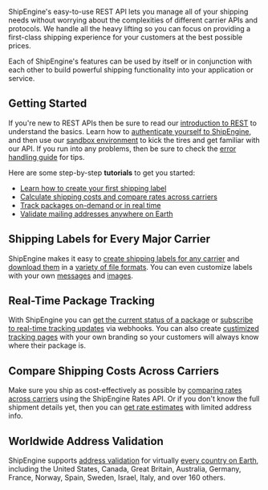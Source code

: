 ShipEngine's easy-to-use REST API lets you manage all of your shipping needs without worrying about the complexities of different carrier APIs and protocols. We handle all the heavy lifting so you can focus on providing a first-class shipping experience for your customers at the best possible prices.

Each of ShipEngine's features can be used by itself or in conjunction with each other to build powerful shipping functionality into your application or service.

## Getting Started
If you're new to REST APIs then be sure to read our [introduction to REST](https://www.shipengine.com/docs/rest/) to understand the basics.  Learn how to [authenticate yourself to ShipEngine](https://www.shipengine.com/docs/auth/), and then use our [sandbox environment](https://www.shipengine.com/docs/sandbox/) to kick the tires and get familiar with our API. If you run into any problems, then be sure to check the [error handling guide](https://www.shipengine.com/docs/errors/) for tips.

Here are some step-by-step **tutorials** to get you started:

  - [Learn how to create your first shipping label](https://www.shipengine.com/docs/labels/create-a-label/)
  - [Calculate shipping costs and compare rates across carriers](https://www.shipengine.com/docs/rates/)
  - [Track packages on-demand or in real time](https://www.shipengine.com/docs/tracking/)
  - [Validate mailing addresses anywhere on Earth](https://www.shipengine.com/docs/addresses/validation/)


## Shipping Labels for Every Major Carrier
ShipEngine makes it easy to [create shipping labels for any carrier](https://www.shipengine.com/docs/labels/create-a-label/) and [download them](https://www.shipengine.com/docs/labels/downloading/) in a [variety of file formats](https://www.shipengine.com/docs/labels/formats/). You can even customize labels with your own [messages](https://www.shipengine.com/docs/labels/messages/) and [images](https://www.shipengine.com/docs/labels/branding/).


## Real-Time Package Tracking
With ShipEngine you can [get the current status of a package](https://www.shipengine.com/docs/tracking/) or [subscribe to real-time tracking updates](https://www.shipengine.com/docs/tracking/webhooks/) via webhooks. You can also create [custimized tracking pages](https://www.shipengine.com/docs/tracking/branded-tracking-page/) with your own branding so your customers will always know where their package is.


## Compare Shipping Costs Across Carriers
Make sure you ship as cost-effectively as possible by [comparing rates across carriers](https://www.shipengine.com/docs/rates/get-shipment-rates/) using the ShipEngine Rates API. Or if you don't know the full shipment details yet, then you can [get rate estimates](https://www.shipengine.com/docs/rates/estimate/) with limited address info.


## Worldwide Address Validation
ShipEngine supports [address validation](https://www.shipengine.com/docs/addresses/validation/) for virtually [every country on Earth](https://www.shipengine.com/docs/addresses/validation/countries/), including the United States, Canada, Great Britain, Australia, Germany, France, Norway, Spain, Sweden, Israel, Italy, and over 160 others.
